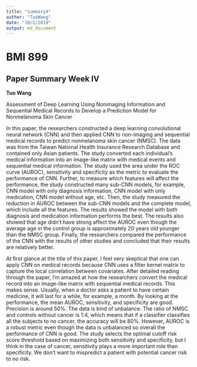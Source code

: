 ```yaml
---
title: "summary4"
author: "TuoWang"
date: "10/2/2019"
output: md_document
---
```



# BMI 899 
## Paper Summary Week IV
**Tuo Wang**

Assessment of Deep Learning Using Nonimaging Information and Sequential Medical Records to Develop a Prediction Model for Nonmelanoma Skin Cancer

In this paper, the researchers constructed a deep learning convolutional neural network (CNN) and then applied CNN to non-imaging and sequential medical records to predict nonmelanoma skin cancer (NMSC). The data was from the Taiwan National Health Insurance Research Database and contained only Asian patients. The study converted each individual’s medical information into an image-like matrix with medical events and sequential medical information. The study used the area under the ROC curve (AUROC), sensitivity and specificity as the metric to evaluate the performance of CNN. Further, to measure which features will affect the performance, the study constructed many sub-CNN models, for example, CNN model with only diagnosis information, CNN model with only medication, CNN model without age, etc. Then, the study measured the reduction in AUROC between the sub-CNN models and the complete model, which include all the features. The results showed the model with both diagnosis and medication information performs the best. The results also showed that age didn’t have strong affect the AUROC even though the average age in the control group is approximately 20 years old younger than the NMSC group. Finally, the researchers compared the performance of the CNN with the results of other studies and concluded that their results are relatively better.

At first glance at the title of this paper, I feel very skeptical that one can apply CNN on medical records because CNN uses a filter kernel matrix to capture the local correlation between covariates. After detailed reading through the paper, I’m amazed at how the researchers convert the medical record into an image-like matrix with sequential medical records. This makes sense. Usually, when a doctor asks a patient to have certain medicine, it will last for a while, for example, a month. By looking at the performance, the mean AUROC, sensitivity, and specificity are good. Precision is around 50%. The data is kind of unbalance. The ratio of NMSC and controls without cancer is 1:4, which means that if a classifier classifies all the subjects to no cancer, the accuracy will be 80%. However, AUROC is a robust metric even though the data is unbalanced so overall the performance of CNN is good. The study selects the optimal cutoff risk score threshold based on maximizing both sensitivity and specificity, but I think in the case of cancer, sensitivity plays a more important role than specificity. We don’t want to mispredict a patient with potential cancer risk to no risk.
